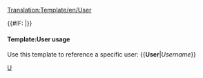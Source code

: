 <noinclude>[[Translation:Template/en/User]]</noinclude><noinclude>

</noinclude>

<includeonly>{{#IF: {{{1|}}} |[[User:{{{1}}}|{{{1}}}]]}}</includeonly><noinclude>

====Template:User usage==== 
Use this template to reference a specific user: 
<nowiki>{{</nowiki>'''User'''|''Username''<nowiki>}}</nowiki>

[[Category:en/Link Templates|U]]</noinclude>